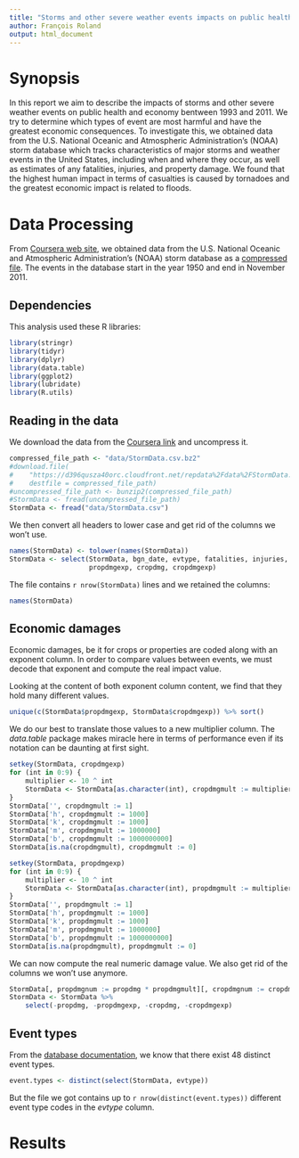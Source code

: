 ```yaml
---
title: "Storms and other severe weather events impacts on public health and economy between 1993 and 2011"
author: François Roland
output: html_document
---
```


# Synopsis

In this report we aim to describe the impacts of storms and other severe weather
events on public health and economy bentween 1993 and 2011. We try to determine 
which types of event are most harmful and have the greatest economic 
consequences. To investigate this, we obtained data from the U.S. National
Oceanic and Atmospheric Administration's (NOAA) storm database which tracks
characteristics of major storms and weather events in the United States,
including when and where they occur, as well as estimates of any fatalities,
injuries, and property damage. We found that the highest human impact in terms
of casualties is caused by tornadoes and the greatest economic impact is related
to floods.

# Data Processing

From [Coursera web site][1], we obtained data from the U.S. National Oceanic and
Atmospheric Administration's (NOAA) storm database as a [compressed file][2].
The events in the database start in the year 1950 and end in November 2011.

## Dependencies

This analysis used these R libraries:

```r
library(stringr)
library(tidyr)
library(dplyr)
library(data.table)
library(ggplot2)
library(lubridate)
library(R.utils)
```

## Reading in the data

We download the data from the [Coursera link][2] and uncompress it.

```r
compressed_file_path <- "data/StormData.csv.bz2"
#download.file(
#    "https://d396qusza40orc.cloudfront.net/repdata%2Fdata%2FStormData.csv.bz2",
#    destfile = compressed_file_path)
#uncompressed_file_path <- bunzip2(compressed_file_path)
#StormData <- fread(uncompressed_file_path)
StormData <- fread("data/StormData.csv")
```

We then convert all headers to lower case and get rid of the columns we won't
use.

```r
names(StormData) <- tolower(names(StormData))
StormData <- select(StormData, bgn_date, evtype, fatalities, injuries, propdmg,
                    propdmgexp, cropdmg, cropdmgexp)
```

The file contains `r nrow(StormData)` lines and we retained the columns:

```r
names(StormData)
```

## Economic damages

Economic damages, be it for crops or properties are coded along with an exponent
column. In order to compare values between events, we must decode that exponent
and compute the real impact value.

Looking at the content of both exponent column content, we find that they hold
many different values.

```r
unique(c(StormData$propdmgexp, StormData$cropdmgexp)) %>% sort()
```

We do our best to translate those values to a new multiplier column. The
*data.table* package makes miracle here in terms of performance even if its
notation can be daunting at first sight.

```r
setkey(StormData, cropdmgexp)
for (int in 0:9) {
    multiplier <- 10 ^ int
    StormData <- StormData[as.character(int), cropdmgmult := multiplier]
}
StormData['', cropdmgmult := 1]
StormData['h', cropdmgmult := 1000]
StormData['k', cropdmgmult := 1000]
StormData['m', cropdmgmult := 1000000]
StormData['b', cropdmgmult := 1000000000]
StormData[is.na(cropdmgmult), cropdmgmult := 0]

setkey(StormData, propdmgexp)
for (int in 0:9) {
    multiplier <- 10 ^ int
    StormData <- StormData[as.character(int), propdmgmult := multiplier]
}
StormData['', propdmgmult := 1]
StormData['h', propdmgmult := 1000]
StormData['k', propdmgmult := 1000]
StormData['m', propdmgmult := 1000000]
StormData['b', propdmgmult := 1000000000]
StormData[is.na(propdmgmult), propdmgmult := 0]
```

We can now compute the real numeric damage value. We also get rid of the columns
we won't use anymore.

```r
StormData[, propdmgnum := propdmg * propdmgmult][, cropdmgnum := cropdmg * cropdmgmult]
StormData <- StormData %>%
    select(-propdmg, -propdmgexp, -cropdmg, -cropdmgexp)
```

## Event types

From the [database documentation][3], we know that there exist 48 distinct event
types.

```r
event.types <- distinct(select(StormData, evtype))
```


But the file we got contains up to `r nrow(distinct(event.types))` different
event type codes in the *evtype* column.

# Results

[1]: https://class.coursera.org/repdata-033/human_grading/view/courses/975146/assessments/4
[2]: https://d396qusza40orc.cloudfront.net/repdata%2Fdata%2FStormData.csv.bz2
[3]: https://d396qusza40orc.cloudfront.net/repdata%2Fpeer2_doc%2Fpd01016005curr.pdf
